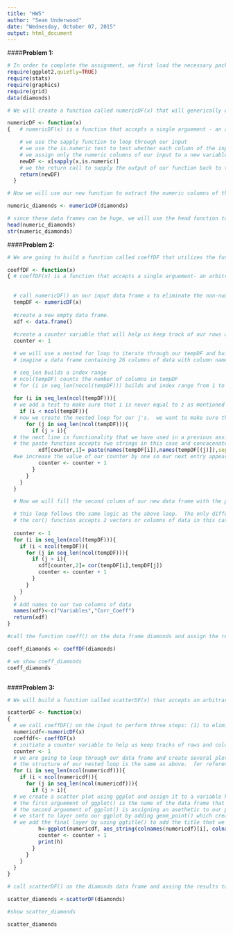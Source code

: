 ```yaml
---
title: "HW5"
author: "Sean Underwood"
date: "Wednesday, October 07, 2015"
output: html_document
---
```


####__Problem 1:__

```r
# In order to complete the assignment, we first load the necessary packages and data
require(ggplot2,quietly=TRUE)
require(stats)
require(graphics)
require(grid)
data(diamonds)

# We will create a function called numericDF(x) that will generically extract all numeric columns from any dataframe x.  This function has one arguement x which should be class data frame.  

numericDF <- function(x)
{   # numericDF(x) is a function that accepts a single arguement - an arbitrary dataframe x, and returns a new data frame containing only columns of numeric data

    # we use the sapply function to loop through our input
    # we use the is.numeric test to test whether each column of the input is numeric
    # we assign only the numeric columns of our input to a new variable newDF which is a data frame
    newDF <- x[sapply(x,is.numeric)]
    # we the return call to supply the output of our function back to the user
    return(newDF)
  }

# Now we will use our new function to extract the numeric columns of the diamonds data set by calling numericDF() on the diamonds data frame and assigning the results to a new variable numeric_diamonds

numeric_diamonds <- numericDF(diamonds)

# since these data frames can be huge, we will use the head function to display the first 7 rows of data.  Additionally, we will display the strucutre of our new data frame using the str() function
head(numeric_diamonds)
str(numeric_diamonds)

```

####__Problem 2:__
```r

# We are going to build a function called coeffDF that utilizes the function that we built in part 1.  Our new function will (1) Accept a data frame as input (2) Run the numericDF() function on the input (3) Our coeffDF() function will then create a new data frame that will have 2 columns.  In the first column will contain each pair of variables in the form of a string separated by a -.  Column 2 will contain the Pearson Correlation Coefficient of the columns of data represented in column 1. 

coeffDF <- function(x)
{ # coeffDF(x) is a function that accepts a single arguement- an arbitrary data frame x, and returns a new data frame containing 2 columns: Column 1- contains each pair of variables in the form of a string separated by a -, Column 2- contains the Pearson Correlation Coefficient of the columns of data represented in column 1. 
  
  
  # call numericDF() on our input data frame x to eliminate the non-numeric columns
  tempDF <- numericDF(x)
  
  #create a new empty data frame.  
  xdf <- data.frame()
  
  #create a counter variable that will help us keep track of our rows and columns
  counter <- 1

  # we will use a nested for loop to iterate through our tempDF and build up our new data frame xdf
  # imagine a data frame containing 26 columns of data with column names a-z.  We want to iterate through our 26 colums and create the following row entries in column 1 of xdf: a-b,a-c,a-d,...,b-c,b-d,...,c-d,c-e,...,x-z,y-z. Note, we don't continue to z-a because z has all ready been paired with every other column. We will then let our i first = a and then create a second loop that will let j=b, then j=c, and so on until j=z.  Then our loop will move to i=b and will repeat this process of j=c, j=d, and so one until j=y.  We have to put a coupld of if statements in the loop to keep our indexing from going out of bounds.  I will comment on those as I go.

  # seq_len builds a index range
  # ncol(tempDF) counts the number of columns in tempDF
  # for (i in seq_len(nocol(tempDF))) builds and index range from 1 to the number of columns in the database that we are working with
  
  for (i in seq_len(ncol(tempDF))){
  # we add a test to make sure that i is never equal to z as mentioned above (z has all ready been matched with every other column).  Since the i value of z is the last column number which is equal to the number of columns, we just say that i must always be less than the numer of columns
    if (i < ncol(tempDF)){
  # now we create the nested loop for our j's.  we want to make sure that the j's are always greater than the i's.  This helps us avoid duplication.  We don't want a-a because this is useless and we don't want b-a becuase we have all ready done a-b.
      for (j in seq_len(ncol(tempDF))){
        if (j > i){
  # the next line is functionality that we have used in a previous assigment.  we are slicing into the tempDF and building up the new dataframe xdf by using the paste function.  
  # the paste function accepts two strings in this case and concacenates them using a space as a default separator.  We specify that we want - as the separator
          xdf[counter,1]= paste(names(tempDF[i]),names(tempDF[(j)]),sep="-")
  #we increase the value of our counter by one so our next entry appears on the subsequent row of the new data frame
          counter <- counter + 1
        }
      }   
    }
  }

  # Now we will fill the second column of our new data frame with the pearson correlation coefficeint corresponding to the variable pair in the first column.  For example, for the row in column 1 that has 'carat-depth', we will calculate the correlation coefficient on the entire row 1 and row 2.  We will return that integer value in row 1 column 2.

  # this loop follows the same logic as the above loop.  The only difference is that instead of using slicing and the paste function to build of a column, we are using slicing and the cor() function.
  # the cor() function accepts 2 vectors or columns of data in this case and calculates the Pearson Correlation Coefficient.
  
  counter <- 1
  for (i in seq_len(ncol(tempDF))){
    if (i < ncol(tempDF)){
      for (j in seq_len(ncol(tempDF))){
        if (j > i){
          xdf[counter,2]= cor(tempDF[i],tempDF[j])
          counter <- counter + 1
        }
      }   
    }
  }
  # Add names to our two columns of data
  names(xdf)<-c("Variables","Corr_Coeff")  
  return(xdf)
}

#call the function coeff() on the data frame diamonds and assign the results to a new variable coeff_diamonds

coeff_diamonds <- coeffDF(diamonds)

# we show coeff_diamonds
coeff_diamonds



```

####__Problem 3:__
```r
# We will build a function called scatterDF(x) that accepts an arbitrary  dataframe as input (we will use diamonds for purposes of example).  scatterDF() will use coeffDF() from problem 2 to (1) eliminate all non-numeric columns by calling the numericDF() function developed in part 1 and (2) will build a scatterplot for each pair of columns.  For example, if your data frame contains 4 columns w,x,y,z of numeric data, scatterDF() will create a scatterplot for each pair wx,wy,wz,xy,xz,yz.  The title of the scatterplot will state the variable pairing as well as state the Pearson Correlation Coefficient of the two columns of data.

scatterDF <- function(x)
{
  # we call coeffDF() on the input to perform three steps: (1) to eliminate or "clean" the non-numeric columns from our input dataframe and (2) to builds a new data frame containing 2 columns- a column of the variable pairs from our cleaned dataframe and a column of the Pearson Correlation Coefficients relating to column data associated with the variable pairs. (3) build a scatterplot for each pair of columns.  For example, if your data frame contains 4 columns w,x,y,z of numeric data, scatterDF() will create a scatterplot for each pair wx,wy,wz,xy,xz,yz.  The title of the scatterplot will state the variable pairing as well as state the Pearson Correlation Coefficient of the two columns of data.
  numericdf<-numericDF(x)
  coeffdf<- coeffDF(x)
  # initiate a counter variable to help us keep tracks of rows and columns
  counter <- 1
  # we are going to loop through our data frame and create several plots
  # the structure of our nested loop is the same as above.  for references to what i and j are, see the comments in part 1.  What is new is the ggplot call in the inside loop.  I will explain that below.
  for (i in seq_len(ncol(numericdf))){
    if (i < ncol(numericdf)){
      for (j in seq_len(ncol(numericdf))){
        if (j > i){
  # we create a scatter plot using ggplot and assign it to a variable h of class ggplot
  # the first arguement of ggplot() is the name of the data frame that we are working with
  # the second arguement of ggplot() is assigning an asethetic to our plots.  I have chosen to use the aes_string() function which allows me to pass text in for my column names.  I use i and j to reference the various columns.  This way we get a different column pairing on every iteration.
  # we start to layer onto our ggplot by adding geom_point() which creates the points on our scatterplot
  # we add the final layer by using ggtitle() to add the title that we want.  Since we are creating multiple charts, we use sprintf() to allow us to pass variables in as test strings.  This way our title can change with each iteration.  The %s represents where we will pass in a variable string value and the backslash n represents a new line.  For each %s pair, we are accessing the row entry and pearson coefficient that relates to each chart
          h<-ggplot(numericdf, aes_string(colnames(numericdf)[i], colnames(numericdf)[j])) + geom_point() + ggtitle(sprintf('%s\nPearson Correlation Coefficient=%s', coeffdf[counter,1],coeffdf[counter,2]))
          counter <- counter + 1
          print(h)
        }
      }
    }
  }
} 

# call scatterDF() on the diamonds data frame and assing the results to a variable called scatter_diamonds

scatter_diamonds <-scatterDF(diamonds)

#show scatter_diamonds

scatter_diamonds

```
